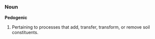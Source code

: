 ===Noun===
'''Pedogenic'''
# Pertaining to processes that add, transfer, transform, or remove soil constituents.